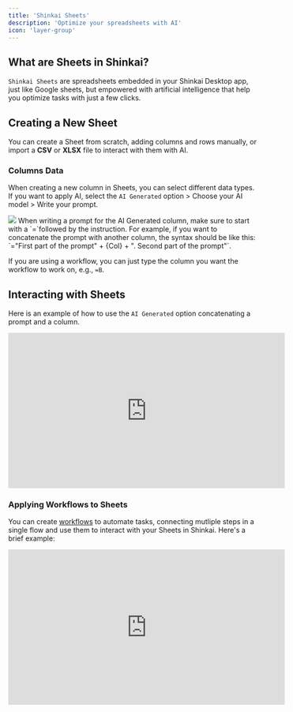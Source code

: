 ```yaml
---
title: 'Shinkai Sheets'
description: 'Optimize your spreadsheets with AI'
icon: 'layer-group'
---
```



## What are Sheets in Shinkai?

`Shinkai Sheets` are spreadsheets embedded in your Shinkai Desktop app, just like Google sheets, but empowered with artificial intelligence that help you optimize tasks with just a few clicks. 


## Creating a New Sheet
You can create a Sheet from scratch, adding columns and rows manually, or import a **CSV** or **XLSX** file to interact with them with AI.

### Columns Data
When creating a new column in Sheets, you can select different data types. If you want to apply AI, select the `AI Generated` option > Choose your AI model > Write your prompt.
<Frame>
      <img src="/images/sheet-new.jpg"  style={{ borderRadius: '0.5rem' }}/>
    </Frame>

<Tip>
When writing a prompt for the AI Generated column, make sure to start with a `=`followed by the instruction.
For example, if you want to concatenate the prompt with another column, the syntax should be like this: `="First part of the prompt" + {Col} + ". Second part of the prompt"`.

If you are using a workflow, you can just type the column you want the workflow to work on, e.g., `=B`. 
</Tip>


## Interacting with Sheets
Here is an example of how to use the `AI Generated` option concatenating a prompt and a column. 
<iframe 
  width="560" 
  height="315" 
  src="https://www.youtube.com/embed/GQ9yRPfsDPk?si=iLoagfoVJrPs4H43&amp" 
  title="YouTube video player" 
  frameborder="0" 
  allow="accelerometer; autoplay; clipboard-write; encrypted-media; gyroscope; picture-in-picture; web-share" 
  referrerpolicy="strict-origin-when-cross-origin"
  allowfullscreen
></iframe>

### Applying Workflows to Sheets
You can create [workflows](/advanced/workflows) to automate tasks, connecting mutliple steps in a single flow and use them to interact with your Sheets in Shinkai. 
Here's a brief example:
<iframe 
  width="560" 
  height="315" 
  src="https://www.youtube.com/embed/aEhXtRNUlWw?si=8HTCJtKsV87SI_RH" 
  title="YouTube video player" 
  frameborder="0" 
  allow="accelerometer; autoplay; clipboard-write; encrypted-media; gyroscope; picture-in-picture; web-share" 
  referrerpolicy="strict-origin-when-cross-origin"
  allowfullscreen
></iframe>